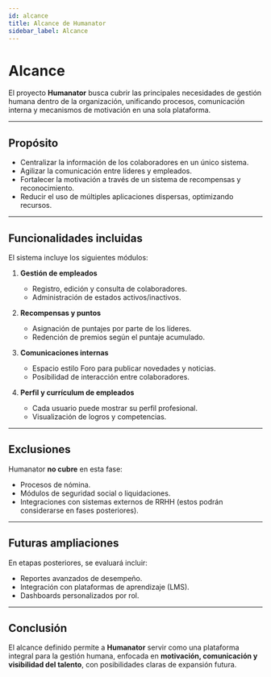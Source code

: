 ```yaml
---
id: alcance
title: Alcance de Humanator
sidebar_label: Alcance
---
```


#  Alcance 

El proyecto **Humanator** busca cubrir las principales necesidades de gestión humana dentro de la organización, unificando procesos, comunicación interna y mecanismos de motivación en una sola plataforma.

---

##  Propósito
- Centralizar la información de los colaboradores en un único sistema.  
- Agilizar la comunicación entre líderes y empleados.  
- Fortalecer la motivación a través de un sistema de recompensas y reconocimiento.  
- Reducir el uso de múltiples aplicaciones dispersas, optimizando recursos.  

---

## Funcionalidades incluidas
El sistema incluye los siguientes módulos:

1. **Gestión de empleados**  
   - Registro, edición y consulta de colaboradores.  
   - Administración de estados activos/inactivos.  

2. **Recompensas y puntos**  
   - Asignación de puntajes por parte de los líderes.  
   - Redención de premios según el puntaje acumulado.  

3. **Comunicaciones internas**  
   - Espacio estilo Foro para publicar novedades y noticias.  
   - Posibilidad de interacción entre colaboradores.  

4. **Perfil y currículum de empleados**  
   - Cada usuario puede mostrar su perfil profesional.  
   - Visualización de logros y competencias.  

---

##  Exclusiones
Humanator **no cubre** en esta fase:  
- Procesos de nómina.  
- Módulos de seguridad social o liquidaciones.  
- Integraciones con sistemas externos de RRHH (estos podrán considerarse en fases posteriores).  

---

## Futuras ampliaciones
En etapas posteriores, se evaluará incluir:  
- Reportes avanzados de desempeño.  
- Integración con plataformas de aprendizaje (LMS).  
- Dashboards personalizados por rol.  

---

##  Conclusión
El alcance definido permite a **Humanator** servir como una plataforma integral para la gestión humana, enfocada en **motivación, comunicación y visibilidad del talento**, con posibilidades claras de expansión futura.
